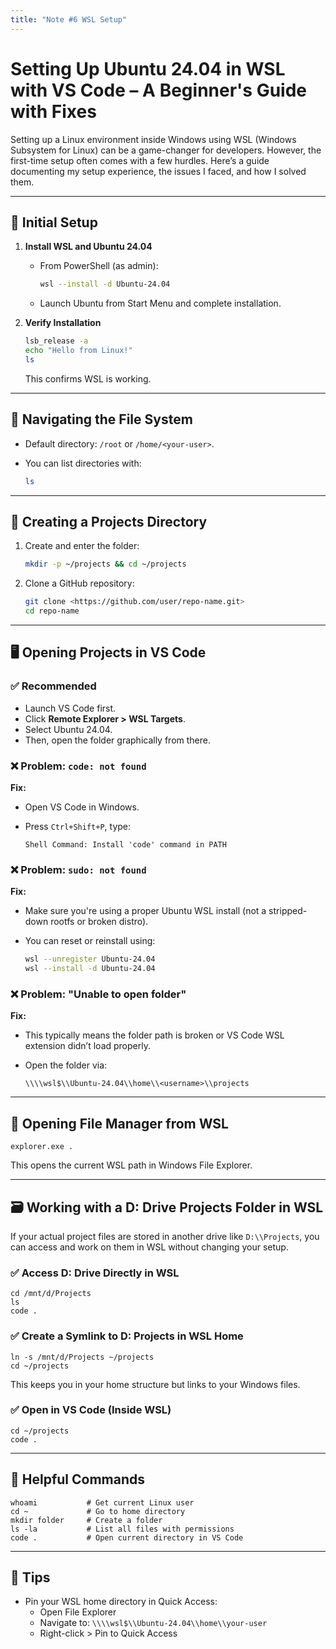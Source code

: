 ```yaml
---
title: "Note #6 WSL Setup"
---
```


# Setting Up Ubuntu 24.04 in WSL with VS Code – A Beginner's Guide with Fixes

Setting up a Linux environment inside Windows using WSL (Windows Subsystem for Linux) can be a game-changer for developers. However, the first-time setup often comes with a few hurdles. Here’s a guide documenting my setup experience, the issues I faced, and how I solved them.

---

## 🚀 Initial Setup

1. **Install WSL and Ubuntu 24.04**

   - From PowerShell (as admin):

     ```bash
     wsl --install -d Ubuntu-24.04
     ```

   - Launch Ubuntu from Start Menu and complete installation.

2. **Verify Installation**

   ```bash
   lsb_release -a
   echo "Hello from Linux!"
   ls
   ```

   This confirms WSL is working.

---

## 🧭 Navigating the File System

- Default directory: `/root` or `/home/<your-user>`.
- You can list directories with:

  ```bash
  ls
  ```

---

## 📁 Creating a Projects Directory

1. Create and enter the folder:

   ```bash
   mkdir -p ~/projects && cd ~/projects
   ```

2. Clone a GitHub repository:

   ```bash
   git clone <https://github.com/user/repo-name.git>
   cd repo-name
   ```

---

## 🖥️ Opening Projects in VS Code

### ✅ Recommended

- Launch VS Code first.
- Click **Remote Explorer > WSL Targets**.
- Select Ubuntu 24.04.
- Then, open the folder graphically from there.

### ❌ Problem: `code: not found`

**Fix:**

- Open VS Code in Windows.
- Press `Ctrl+Shift+P`, type:

  ```
  Shell Command: Install 'code' command in PATH
  ```

### ❌ Problem: `sudo: not found`

**Fix:**

- Make sure you're using a proper Ubuntu WSL install (not a stripped-down rootfs or broken distro).
- You can reset or reinstall using:

  ```bash
  wsl --unregister Ubuntu-24.04
  wsl --install -d Ubuntu-24.04
  ```

### ❌ Problem: "Unable to open folder"

**Fix:**

- This typically means the folder path is broken or VS Code WSL extension didn’t load properly.
- Open the folder via:

  ```
  \\\\wsl$\\Ubuntu-24.04\\home\\<username>\\projects
  ```

---

## 📂 Opening File Manager from WSL

```
explorer.exe .
```

This opens the current WSL path in Windows File Explorer.

---

## 🗃️ Working with a D: Drive Projects Folder in WSL

If your actual project files are stored in another drive like `D:\\Projects`, you can access and work on them in WSL without changing your setup.

### ✅ Access D: Drive Directly in WSL

```
cd /mnt/d/Projects
ls
code .
```

### ✅ Create a Symlink to D: Projects in WSL Home

```
ln -s /mnt/d/Projects ~/projects
cd ~/projects
```

This keeps you in your home structure but links to your Windows files.

### ✅ Open in VS Code (Inside WSL)

```
cd ~/projects
code .
```

---

## 🧩 Helpful Commands

```
whoami           # Get current Linux user
cd ~             # Go to home directory
mkdir folder     # Create a folder
ls -la           # List all files with permissions
code .           # Open current directory in VS Code
```

---

## 📌 Tips

- Pin your WSL home directory in Quick Access:
  - Open File Explorer
  - Navigate to: `\\\\wsl$\\Ubuntu-24.04\\home\\your-user`
  - Right-click > Pin to Quick Access
